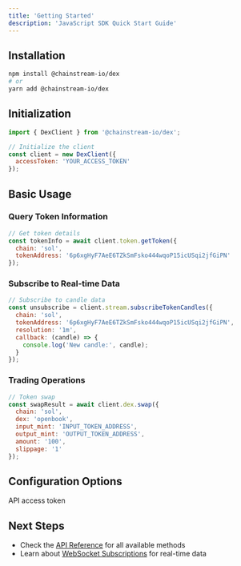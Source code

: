 ```yaml
---
title: 'Getting Started'
description: 'JavaScript SDK Quick Start Guide'
---
```


## Installation

```bash
npm install @chainstream-io/dex
# or
yarn add @chainstream-io/dex
```

## Initialization

```javascript
import { DexClient } from '@chainstream-io/dex';

// Initialize the client
const client = new DexClient({
  accessToken: 'YOUR_ACCESS_TOKEN'
});
```

## Basic Usage

### Query Token Information
```javascript
// Get token details
const tokenInfo = await client.token.getToken({
  chain: 'sol',
  tokenAddress: '6p6xgHyF7AeE6TZkSmFsko444wqoP15icUSqi2jfGiPN'
});
```

### Subscribe to Real-time Data
```javascript
// Subscribe to candle data
const unsubscribe = client.stream.subscribeTokenCandles({
  chain: 'sol',
  tokenAddress: '6p6xgHyF7AeE6TZkSmFsko444wqoP15icUSqi2jfGiPN',
  resolution: '1m',
  callback: (candle) => {
    console.log('New candle:', candle);
  }
});
```

### Trading Operations
```javascript
// Token swap
const swapResult = await client.dex.swap({
  chain: 'sol',
  dex: 'openbook',
  input_mint: 'INPUT_TOKEN_ADDRESS',
  output_mint: 'OUTPUT_TOKEN_ADDRESS',
  amount: '100',
  slippage: '1'
});
```

## Configuration Options

<ParamField path="accessToken" type="string" required>
  API access token
</ParamField>

## Next Steps

- Check the [API Reference](./api-reference) for all available methods
- Learn about [WebSocket Subscriptions](./websocket) for real-time data